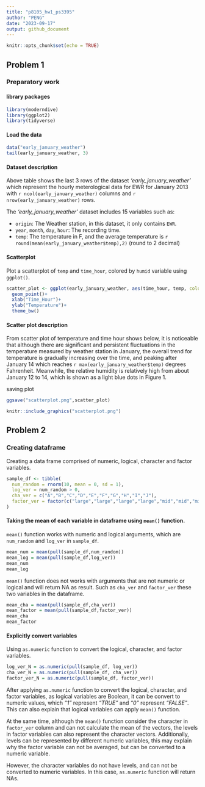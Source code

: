 ```yaml
---
title: "p8105_hw1_ps3395"
author: "PENG"
date: "2023-09-17"
output: github_document
---
```


```r
knitr::opts_chunk$set(echo = TRUE)
```

## Problem 1
### Preparatory work

#### library packages

```r
library(moderndive)
library(ggplot2)
library(tidyverse)
```

#### Load the data

```r
data("early_january_weather")
tail(early_january_weather, 3)
```

#### Dataset description

Above table shows the last 3 rows of the dataset *'early_january_weather'* which represent the hourly meterological data for EWR for January 2013 with `r ncol(early_january_weather)` columns and `r nrow(early_january_weather)` rows.

The *'early_january_weather'* dataset includes 15 variables such as:

*  `origin`: The Weather station, in this dataset, it only contains `EWR`.
*  `year`, `month`, `day`, `hour`: The recording time.
*  `temp`: The temperature in F, and the average temperature is `r round(mean(early_january_weather$temp),2)` (round to 2 decimal)

#### Scatterplot

Plot a scatterplot of `temp` and `time_hour`, colored by `humid` variable using `ggplot()`.

```r
scatter_plot <- ggplot(early_january_weather, aes(time_hour, temp, color = humid)) +
  geom_point()+
  xlab("Time_Hour")+
  ylab("Temperature")+
  theme_bw()
```

#### Scatter plot description

From scatter plot of temperature and time hour shows below, it is noticeable that although there are significant and persistent fluctuations in the temperature measured by weather station in January, the overall trend for temperature is gradually increasing over the time, and peaking after January 14 which reaches `r max(early_january_weather$temp)` degrees Fahrenheit. Meanwhile, the relative humidity is relatively high from about January 12 to 14, which is shown as a light blue dots in Figure 1.

saving plot

```r
ggsave("scatterplot.png",scatter_plot)
```

```r
knitr::include_graphics("scatterplot.png")
```

## Problem 2

### Creating dataframe

Creating a data frame comprised of numeric, logical, character and factor variables.

```r
sample_df <- tibble(
  num_random = rnorm(10, mean = 0, sd = 1),
  log_ver = num_random > 0,
  cha_ver = c("A","B","C","D","E","F","G","H","I","J"),
  factor_ver = factor(c("large","large","large","large","mid","mid","mid","small","small","small"),levels = c("large", "mid", "small"))
)
```

#### Taking the mean of each variable in dataframe using `mean()` function.

`mean()` function works with numeric and logical arguments, which are `num_random` and `log_ver` in `sample_df`.

```r
mean_num = mean(pull(sample_df,num_random))
mean_log = mean(pull(sample_df,log_ver))
mean_num
mean_log
```

`mean()` function does not works with arguments that are not numeric or logical and will return NA as result. Such as `cha_ver` and `factor_ver` these two variables in the dataframe.

```r
mean_cha = mean(pull(sample_df,cha_ver))
mean_factor = mean(pull(sample_df,factor_ver))
mean_cha
mean_factor
```

#### Explicitly convert variables

Using `as.numeric` function to convert the logical, character, and factor variables.

```r
log_ver_N = as.numeric(pull(sample_df, log_ver))
cha_ver_N = as.numeric(pull(sample_df, cha_ver))
factor_ver_N = as.numeric(pull(sample_df, factor_ver))
```

After applying `as.numeric` function to convert the logical, character, and factor variables, as logical variables are Boolean, it can be convert to numeric values, which *"1"* represent *"TRUE"* and *"0"* represent *"FALSE"*. This can also explain that logical variables can apply `mean()` function.

At the same time, although the `mean()` function consider the character in  `factor_ver` column and can not calculate the mean of the vectors, the levels in factor variables can also represent the character vectors. Additionally, levels can be represented by different numeric variables, this may explain why the factor variable can not be averaged, but can be converted to a numeric variable.

However, the character variables do not have levels, and can not be converted to numeric variables. In this case, `as.numeric` function will return NAs.
